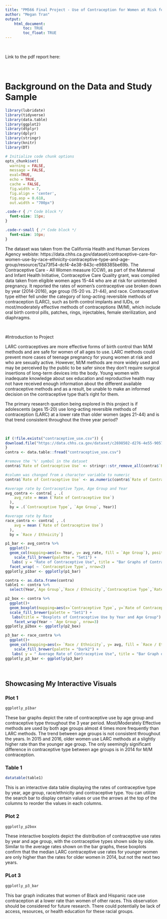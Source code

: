 ```yaml
---
title: "PM566 Final Project - Use of Contraception for Women at Risk for Unintended Pregnancy "
author: "Megan Tran"
output: 
    html_document:
        toc: TRUE
        toc_float: TRUE
---
```








<br> 







 Link to the pdf report here:





<br>






# Background on the Data and Study Sample

```r

library(lubridate)
library(tidyverse)
library(data.table)
library(ggplot2)
library(dtplyr)
library(dplyr)
library(stringr)
library(knitr)
library(DT)

# Initialize code chunk options
opts_chunk$set(
  warning = FALSE,
  message = FALSE,
  eval=TRUE,
  echo = TRUE,
  cache = FALSE,
  fig.width = 7, 
  fig.align = 'center',
  fig.asp = 0.618,
  out.width = "700px")
```


```css
.code-r { /* Code block */
  font-size: 15px;
}

.code-r-small { /* Code block */
  font-size: 10px;
}
```



The dataset was taken from the California Health and Human Services Agency webiste: https://data.chhs.ca.gov/dataset/contraceptive-care-for-women-use-by-race-ethnicity-contraceptive-type-and-age-group/resource/12a73f54-dcf4-4e38-843c-e988385be69b.
The Contraceptive Care - All Women measure (CCW), as part of the Maternal and Infant Health Initiative, Contraceptive Care Quality grant, was compiled data taken from eligible women ages 15-44 who are at risk for unintended pregnancy. It reported the rates of women's contraceptive use broken down by year (2014-2016), age group (15-20 vs. 21-44), and race. Contraceptive type either fell under the category of long-acting reversible methods of contraception (LARC), such as birth control implants and IUDs, or most/moderately effective methods of contraceptions (M/M), which include oral birth control pills, patches, rings, injectables, female sterilization, and diaphragms. 
 
 
 
 
 
 <br>
 
 
 
 
 
 
#Introduction to Project

LARC contraceptives are more effective forms of birth control than M/M methods and are safe for women of all ages to use. LARC methods could prevent more cases of teenage pregnancy for young women at risk and who are sexually active. However, M/M methods are more widely used and may be perceived by the public to be safer since they don't require surgical insertions of long-term devices into the body. Young women with inadequate knowledge about sex education and reproductive health may not have received enough information about the different available contraceptive methods and as a result, be unable to make an informed decision on the contraceptive type that's right for them.

The primary research question being explored in this project is if adolescents (ages 15-20) use long-acting reversible methods of contraception (LARC) at a lower rate than older women (ages 21-44) and is that trend consistent throughout the three year period?







<br>




```r
if (!file.exists("contraceptive_use.csv")) {
download.file("https://data.chhs.ca.gov/dataset/c2698502-d276-4e55-9057-8153e39d21b1/resource/12a73f54-dcf4-4e38-843c-e988385be69b/download/ofp-ccw-by-race-ethn_contra-type_age-group_14-16.csv", "contraceptive_use.csv", method="libcurl", timeout = 60) 
}
contra <- data.table::fread("contraceptive_use.csv") 
```

```r
#remove the '%' symbol in the dataset
contra$`Rate of Contraceptive Use` <- stringr::str_remove_all(contra$`Rate of Contraceptive Use`, "%")

#column was changed from a character variable to numeric
contra$`Rate of Contraceptive Use` <- as.numeric(contra$`Rate of Contraceptive Use`)

#average rate by Contraceptive Type, Age Group and Year
avg_contra <- contra[ , .(
    avg_rate = mean (`Rate of Contraceptive Use`)
  ), 
  by = .(`Contraceptive Type`, `Age Group`, Year)]

#average rate by Race
race_contra <- contra[ , .(
    avg = mean (`Rate of Contraceptive Use`)
  ),
  by = `Race / Ethnicity`]
```



```r
p1_bar <- avg_contra %>% 
  ggplot()+
  geom_col(mapping=aes(x= Year, y= avg_rate, fill = `Age Group`), position = "dodge") +
    scale_fill_brewer(palette = "Set1") +
   labs( y = "Rate of Contraceptive Use", title = "Bar Graphs of Contraceptive Use from 2014-2016") +
  facet_wrap( ~ `Contraceptive Type`, nrow=2)
ggplotly_p1bar <- ggplotly(p1_bar)
```

```r
contra <- as.data.frame(contra)
table1 <- contra %>% 
  select(Year,`Age Group`,`Race / Ethnicity`,`Contraceptive Type`,`Rate of Contraceptive Use`)
```

```r
p2_box <- contra %>% 
  ggplot()+
  geom_boxplot(mapping=aes(x=`Contraceptive Type`, y=`Rate of Contraceptive Use`, fill = `Contraceptive Type`)) +
  scale_fill_brewer(palette = "Set1") +
   labs(title = "Boxplots of Contraceptive Use by Year and Age Group") + 
    facet_wrap(Year ~ `Age Group`, nrow=3)
ggplotly_p2box <- ggplotly(p2_box)
```

```r
p3_bar <- race_contra %>% 
  ggplot()+
  geom_col(mapping=aes(x= `Race / Ethnicity`, y= avg, fill = `Race / Ethnicity`), position = "dodge") +
    scale_fill_brewer(palette = "Dark2") +
   labs( y = " Average Rate of Contraceptive Use", title = "Bar Graph of Rate of Contraceptive Use by Race") 
ggplotly_p3_bar <- ggplotly(p3_bar)
```








<br>









## Showcasing My Interactive Visuals {.tabset}

### Plot 1

```r
ggplotly_p1bar
```

These bar graphs depict the rate of contraceptive use by age group and contraceptive type throughout the 3 year period. Most/Moderately Effective methods are used by both age groups almost 4 times more frequently than LARC methods. The trend between age groups is not consistent throughout the years. In 2015 and 2016, older women use LARC methods at a slightly higher rate than the younger age group. The only seemingly significant difference in contraceptive type between age groups is in 2014 for M/M contraception. 



### Table 1

```r
datatable(table1)
```
This is an interactive data table displaying the rates of contraceptive type by year, age group, race/ethnicity and contraceptive type. You can utilize the search bar to display certain values or use the arrows at the top of the columns to reorder the values in each columns. 





### Plot 2

```r
ggplotly_p2box
```

These interactive boxplots depict the distribution of contraceptive use rates by year and age group, with the contraceptive types shown side by side. Similar to the average rates shown on the bar graphs, these boxplots confirm that the median LARC contraceptive use rates for younger women are only higher than the rates for older women in 2014, but not the next two years. 


### PLot 3

```r
ggplotly_p3_bar
```
This bar graph indicates that women of Black and Hispanic race use contraception at a lower rate than women of other races. This observation should be considered for future research. There could potentially be lack of access, resources, or health education for these racial groups. 








## {-}








